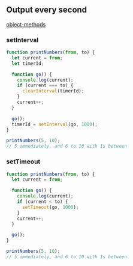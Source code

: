 
## Output every second

[object-methods](https://javascript.info/settimeout-setinterval)

### setInterval

```js
function printNumbers(from, to) {
  let current = from;
  let timerId;

  function go() {
    console.log(current);
    if (current === to) {
      clearInterval(timerId);
    }
    current++;
  }

  go();
  timerId = setInterval(go, 1000);
}

printNumbers(5, 10);
// 5 immediately, and 6 to 10 with 1s between
```

### setTimeout

```js
function printNumbers(from, to) {
  let current = from;

  function go() {
    console.log(current);
    if (current < to) {
      setTimeout(go, 1000);
    }
    current++;
  }

  go();
}

printNumbers(5, 10);
// 5 immediately, and 6 to 10 with 1s between
```
